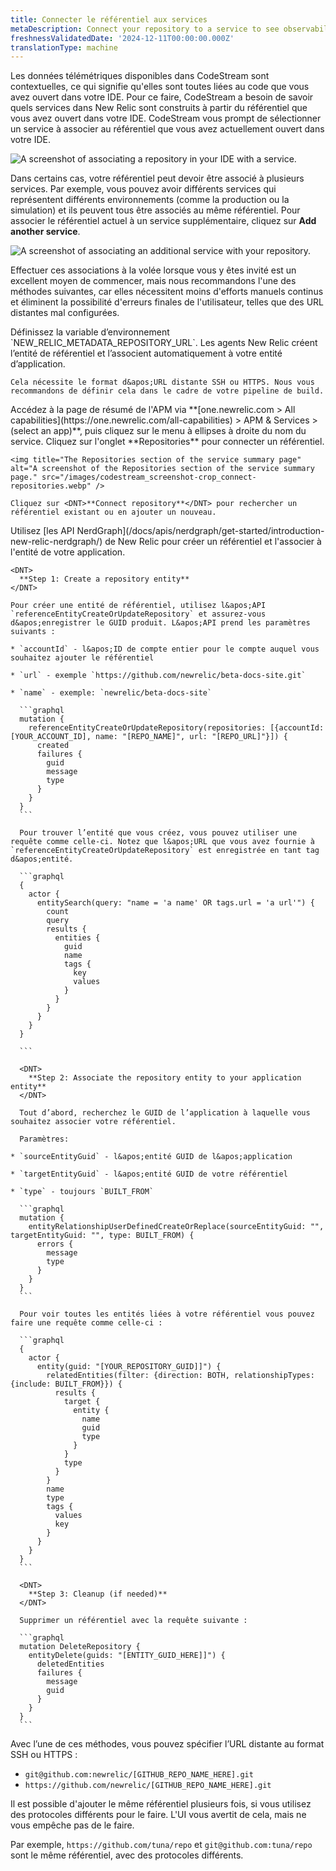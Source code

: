```yaml
---
title: Connecter le référentiel aux services
metaDescription: Connect your repository to a service to see observability.
freshnessValidatedDate: '2024-12-11T00:00:00.000Z'
translationType: machine
---
```


Les données télémétriques disponibles dans CodeStream sont contextuelles, ce qui signifie qu&apos;elles sont toutes liées au code que vous avez ouvert dans votre IDE. Pour ce faire, CodeStream a besoin de savoir quels services dans New Relic sont construits à partir du référentiel que vous avez ouvert dans votre IDE. CodeStream vous prompt de sélectionner un service à associer au référentiel que vous avez actuellement ouvert dans votre IDE.

<img title="Associate a repository in your IDE with a service." alt="A screenshot of associating a repository in your IDE with a service." src="/images/codestream_screenshot-crop_associate-repos-button.webp" />

Dans certains cas, votre référentiel peut devoir être associé à plusieurs services. Par exemple, vous pouvez avoir différents services qui représentent différents environnements (comme la production ou la simulation) et ils peuvent tous être associés au même référentiel. Pour associer le référentiel actuel à un service supplémentaire, cliquez sur <DNT>**Add another service**</DNT>.

<img title="Associate an additional service with your repository." alt="A screenshot of associating an additional service with your repository." src="/images/codestream_screenshot-crop_associate-other-services.webp" />

Effectuer ces associations à la volée lorsque vous y êtes invité est un excellent moyen de commencer, mais nous recommandons l&apos;une des méthodes suivantes, car elles nécessitent moins d&apos;efforts manuels continus et éliminent la possibilité d&apos;erreurs finales de l&apos;utilisateur, telles que des URL distantes mal configurées.

<CollapserGroup>
  <Collapser className="freq-link" id="env-var" title="Utiliser une variable d'environnement avec APM (recommandé)">
    Définissez la variable d’environnement `NEW_RELIC_METADATA_REPOSITORY_URL`. Les agents New Relic <InlinePopover type="apm" />créent l’entité de référentiel et l’associent automatiquement à votre entité d’application.

    Cela nécessite le format d&apos;URL distante SSH ou HTTPS. Nous vous recommandons de définir cela dans le cadre de votre pipeline de build.
  </Collapser>

  <Collapser className="freq-link" id="repo-ui" title="Utiliser l'UI Web de New Relic">
    Accédez à la page de résumé de l&apos;APM via <DNT>**[one.newrelic.com &gt; All capabilities](https://one.newrelic.com/all-capabilities) &gt; APM &amp; Services &gt; (select an app)**</DNT>, puis cliquez sur le menu à ellipses à droite du nom du service. Cliquez sur l&apos;onglet <DNT>**Repositories**</DNT> pour connecter un référentiel.

    <img title="The Repositories section of the service summary page" alt="A screenshot of the Repositories section of the service summary page." src="/images/codestream_screenshot-crop_connect-repositories.webp" />

    Cliquez sur <DNT>**Connect repository**</DNT> pour rechercher un référentiel existant ou en ajouter un nouveau.
  </Collapser>

  <Collapser className="freq-link" id="nerdgraph" title="Utiliser l'API NerdGraph">
    Utilisez [les API NerdGraph](/docs/apis/nerdgraph/get-started/introduction-new-relic-nerdgraph/) de New Relic pour créer un référentiel et l&apos;associer à l&apos;entité de votre application.

    <DNT>
      **Step 1: Create a repository entity**
    </DNT>

    Pour créer une entité de référentiel, utilisez l&apos;API `referenceEntityCreateOrUpdateRepository` et assurez-vous d&apos;enregistrer le GUID produit. L&apos;API prend les paramètres suivants :

    * `accountId` - l&apos;ID de compte entier pour le compte auquel vous souhaitez ajouter le référentiel

    * `url` - exemple `https://github.com/newrelic/beta-docs-site.git`

    * `name` - exemple: `newrelic/beta-docs-site`

      ```graphql
      mutation {
        referenceEntityCreateOrUpdateRepository(repositories: [{accountId: [YOUR_ACCOUNT_ID], name: "[REPO_NAME]", url: "[REPO_URL]"}]) {
          created
          failures {
            guid
            message
            type
          }
        }
      }
      ```

      Pour trouver l’entité que vous créez, vous pouvez utiliser une requête comme celle-ci. Notez que l&apos;URL que vous avez fournie à `referenceEntityCreateOrUpdateRepository` est enregistrée en tant tag d&apos;entité.

      ```graphql
      {
        actor {
          entitySearch(query: "name = 'a name' OR tags.url = 'a url'") {
            count
            query
            results {
              entities {
                guid
                name
                tags {
                  key
                  values
                }
              }
            }
          }
        }
      }

      ```

      <DNT>
        **Step 2: Associate the repository entity to your application entity**
      </DNT>

      Tout d’abord, recherchez le GUID de l’application à laquelle vous souhaitez associer votre référentiel.

      Paramètres:

    * `sourceEntityGuid` - l&apos;entité GUID de l&apos;application

    * `targetEntityGuid` - l&apos;entité GUID de votre référentiel

    * `type` - toujours `BUILT_FROM`

      ```graphql
      mutation {
        entityRelationshipUserDefinedCreateOrReplace(sourceEntityGuid: "", targetEntityGuid: "", type: BUILT_FROM) {
          errors {
            message
            type
          }
        }
      }
      ```

      Pour voir toutes les entités liées à votre référentiel vous pouvez faire une requête comme celle-ci :

      ```graphql
      {
        actor {
          entity(guid: "[YOUR_REPOSITORY_GUID]]") {
            relatedEntities(filter: {direction: BOTH, relationshipTypes: {include: BUILT_FROM}}) {
              results {
                target {
                  entity {
                    name
                    guid
                    type
                  }
                }
                type
              }
            }
            name
            type
            tags {
              values
              key
            }
          }
        }
      }
      ```

      <DNT>
        **Step 3: Cleanup (if needed)**
      </DNT>

      Supprimer un référentiel avec la requête suivante :

      ```graphql
      mutation DeleteRepository {
        entityDelete(guids: "[ENTITY_GUID_HERE]]") {
          deletedEntities
          failures {
            message
            guid
          }
        }
      }
      ```
  </Collapser>
</CollapserGroup>

Avec l’une de ces méthodes, vous pouvez spécifier l’URL distante au format SSH ou HTTPS :

* `git@github.com:newrelic/[GITHUB_REPO_NAME_HERE].git`
* `https://github.com/newrelic/[GITHUB_REPO_NAME_HERE].git`

<Callout variant="caution">
  Il est possible d&apos;ajouter le même référentiel plusieurs fois, si vous utilisez des protocoles différents pour le faire. L&apos;UI vous avertit de cela, mais ne vous empêche pas de le faire.

  Par exemple, `https://github.com/tuna/repo` et `git@github.com:tuna/repo` sont le même référentiel, avec des protocoles différents.
</Callout>